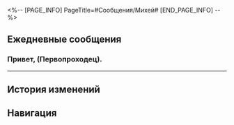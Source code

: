 <%-- [PAGE_INFO]
PageTitle=#Сообщения/Михей#
[END_PAGE_INFO] --%>
{{Сообщение Инфобокс
|id          = 154
|Изображение = НИП Михей Иконка.png
|Тип         = НИП
|Отправитель = Михей
|Описание    = 
|Фракция     = Пенакония
}}

==Ежедневные сообщения==
===Привет, (Первопроходец).===
{{Сообщения
|условие_получения = 
|текст=
:'''Михей:''' Привет, (Первопроходец).
:'''Михей:''' У меня хорошие новости. Госпожа Кэми получила результаты расчётов. Процесс вымывания мемории в Рифе потока сновидений полностью остановился.
:'''Михей:''' Вы так много сделали для Мира грёз. У меня нет слов, чтобы выразить признательность.
:{Выбор} Отлично!
::'''(Первопроходец):''' Отлично, теперь жизнь в Рифе потока сновидений вернётся в нормальное русло.
:{Выбор} Пустяки.
::'''(Первопроходец):''' Для Безымянных это ничего не стоит.
:'''Михей:''' Наверное, Галлахер и Михаил тоже хотели бы поблагодарить вас. Но теперь я могу лишь передать признательность от их лица.
:'''Михей:''' Помню, когда вы только прибыли на Пенаконию, узнав новость, Галлахер не мог сдержать волнения от предвкушения встречи.
:'''Михей:''' Несмотря на то, что обычно он вёл себя довольно непринуждённо, перед каждой встречей с вами он заранее репетировал свою речь много раз.
:'''Михей:''' И Михаил. Если бы он мог увидеть, как замечательно справляется младшее поколение, он был бы несказанно счастлив.
:{Выбор} Вот оно как...
::'''(Первопроходец):''' Оказывается, у господина Галлахера есть и такая сторона!
::'''(Первопроходец):''' Как было бы здорово, если бы они сейчас были с нами...
:{Выбор} Как печально!
::'''(Первопроходец):''' Их мечты осуществились, но они этого уже не увидят...
::'''(Первопроходец):''' Как печально!
:'''Михей:''' Не стоит так сокрушаться.
:'''Михей:''' Чаяния Михаила не пропали даром, и Галлахер тоже выполнил обещание после долгого безнадёжного ожидания.
:'''Михей:''' Мечта - не личное дело, а наша общая цель.
:'''Михей:''' И она перешла от деда Михаила к Михаилу и Галлахеру, а затем к вам...
:'''Михей:''' И хотя они уже покинули нас, но мечта Безымянных жива и процветает, и это для них лучшее утешение.
:'''Михей:''' Скоро вы отправитесь в новый путь. Надеюсь, вам удастся связать ещё больше миров, чтобы донести мечту Освоения до каждого уголка галактики.
:'''Михей:''' И в знак благословения мы хотим подарить вам скромный подарок.
}}
----

==История изменений==
{{История изменений|2.7}}

==Навигация==
{{Сообщения Навбокс}}